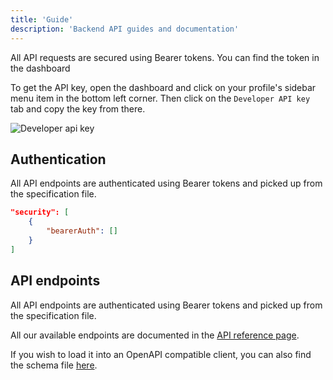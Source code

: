 ```yaml
---
title: 'Guide'
description: 'Backend API guides and documentation'
---
```


<Note>
	All API requests are secured using Bearer tokens. You can find the token in the dashboard
</Note>


To get the API key, open the dashboard and click on your profile's sidebar menu item in the bottom left corner. Then click on the `Developer API key` tab and copy the key from there.

<img
	className=""
	src="/images/user-api-key.webp"
	alt="Developer api key"
/>


## Authentication

All API endpoints are authenticated using Bearer tokens and picked up from the specification file.

```json
"security": [
	{
		"bearerAuth": []
	}
]
```

## API endpoints

All API endpoints are authenticated using Bearer tokens and picked up from the specification file.

All our available endpoints are documented in the [API reference page](/api-reference/checks/get-check-session-results).

If you wish to load it into an OpenAPI compatible client, you can also find the schema file [here](https://visitorquery.com/api/schema).